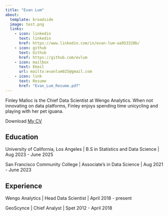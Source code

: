 ```yaml
---
title: "Evan Lum"
about:
  template: broadside
  image: test.png
  links:
    - icon: linkedin
      text: linkedin
      href: https://www.linkedin.com/in/evan-lum-aa953320b/
    - icon: github
      text: Github
      href: https://github.com/evlum
    - icon: mailbox
      text: Email
      url: mailto:evanlum025@gmail.com
    - icon: link
      text: Resume
      href: "Evan_Lum_Resume.pdf"
---
```


Finley Malloc is the Chief Data Scientist at Wengo Analytics. When not innovating on data platforms, Finley enjoys spending time unicycling and playing with her pet iguana.

Download [My CV](Evan_Lum_Resume.pdf)

## Education

University of California, Los Angeles \| B.S in Statistics and Data Science \| Aug 2023 - June 2025

San Francisco Community College \| Associate's in Data Science \| Aug 2021 - June 2023

## Experience

Wengo Analytics \| Head Data Scientist \| April 2018 - present

GeoScynce \| Chief Analyst \| Spet 2012 - April 2018

